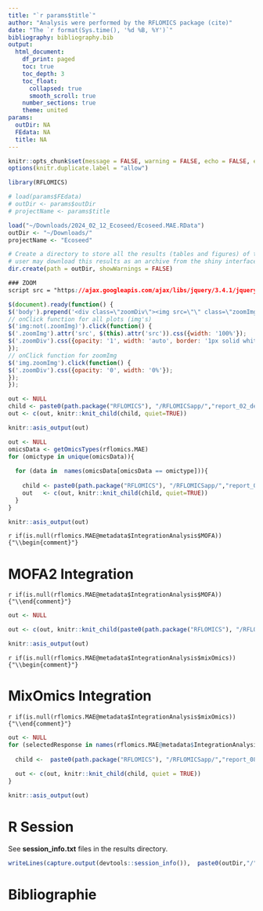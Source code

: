 ```yaml
---
title: "`r params$title`"
author: "Analysis were performed by the RFLOMICS package (cite)"
date: "The `r format(Sys.time(), '%d %B, %Y')`"
bibliography: bibliography.bib
output: 
  html_document:
    df_print: paged
    toc: true
    toc_depth: 3
    toc_float:
      collapsed: true
      smooth_scroll: true
    number_sections: true
    theme: united
params: 
  outDir: NA
  FEdata: NA
  title: NA
---
```



```r
knitr::opts_chunk$set(message = FALSE, warning = FALSE, echo = FALSE, error = TRUE)
options(knitr.duplicate.label = "allow")
```

```r

library(RFLOMICS)
```


```r

# load(params$FEdata)
# outDir <- params$outDir
# projectName <- params$title

load("~/Downloads/2024_02_12_Ecoseed/Ecoseed.MAE.RData")
outDir <- "~/Downloads/"
projectName <- "Ecoseed"

```

```r
# Create a directory to store all the results (tables and figures) of the project in a tmpdir
# user may download this results as an archive from the shiny interface
dir.create(path = outDir, showWarnings = FALSE)
```

<!-- enable to zoom by clicking on graphs in the report -->

```css
### ZOOM 
script src = "https://ajax.googleapis.com/ajax/libs/jquery/3.4.1/jquery.min.js"
```

```js
$(document).ready(function() {
$('body').prepend('<div class=\"zoomDiv\"><img src=\"\" class=\"zoomImg\"></div>');
// onClick function for all plots (img's)
$('img:not(.zoomImg)').click(function() {
$('.zoomImg').attr('src', $(this).attr('src')).css({width: '100%'});
$('.zoomDiv').css({opacity: '1', width: 'auto', border: '1px solid white', borderRadius: '5px', position: 'fixed', top: '50%', left: '50%', marginRight: '-50%', transform: 'translate(-50%, -50%)', boxShadow: '0px 0px 50px #888888', zIndex: '50', overflow: 'auto', maxHeight: '100%'});
});
// onClick function for zoomImg
$('img.zoomImg').click(function() {
$('.zoomDiv').css({opacity: '0', width: '0%'}); 
});
});
```



<!-- Experimental design -->

```r

out <- NULL
child <- paste0(path.package("RFLOMICS"), "/RFLOMICSapp/","report_02_design.Rmd")
out <- c(out, knitr::knit_child(child, quiet=TRUE))  

knitr::asis_output(out)

```

<!-- single omics analysis -->

```r

out <- NULL
omicsData <- getOmicsTypes(rflomics.MAE)
for (omictype in unique(omicsData)){ 
  
  for (data in  names(omicsData[omicsData == omictype])){
    
    child <- paste0(path.package("RFLOMICS"), "/RFLOMICSapp/","report_01_omics.Rmd") 
    out   <- c(out, knitr::knit_child(child, quiet=TRUE))  
  }
}

knitr::asis_output(out)

```

<!-- data integration  -->

<!-- ## with MOFA -->

`r if(is.null(rflomics.MAE@metadata$IntegrationAnalysis$MOFA)) {"\\begin{comment}"}`

# MOFA2 Integration

`r if(is.null(rflomics.MAE@metadata$IntegrationAnalysis$MOFA)) {"\\end{comment}"}`

```r

out <- NULL

out <- c(out, knitr::knit_child(paste0(path.package("RFLOMICS"), "/RFLOMICSapp/","report_07_MOFA2_integration.Rmd"), quiet=TRUE))

knitr::asis_output(out)

```

<!-- ## with MixOmix -->

`r if(is.null(rflomics.MAE@metadata$IntegrationAnalysis$mixOmics)) {"\\begin{comment}"}`

# MixOmics Integration

`r if(is.null(rflomics.MAE@metadata$IntegrationAnalysis$mixOmics)) {"\\end{comment}"}`

```r

out <- NULL
for (selectedResponse in names(rflomics.MAE@metadata$IntegrationAnalysis$mixOmics)) { 
  
  child <-  paste0(path.package("RFLOMICS"), "/RFLOMICSapp/","report_08_mixOmics_integration.Rmd") 
  
  out <- c(out, knitr::knit_child(child, quiet = TRUE))  
}

knitr::asis_output(out)

```

# R Session

See **session_info.txt** files in the results directory.

```r
writeLines(capture.output(devtools::session_info()),  paste0(outDir,"/","session_info.txt"))
```


# Bibliographie

<div id="refs"></div>


